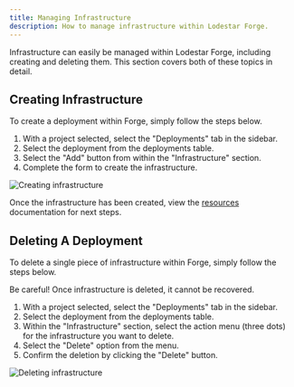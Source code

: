 ```yaml
---
title: Managing Infrastructure
description: How to manage infrastructure within Lodestar Forge.
---
```


Infrastructure can easily be managed within Lodestar Forge, including creating and deleting them. This section covers both of these topics in detail.

## Creating Infrastructure
To create a deployment within Forge, simply follow the steps below.
1. With a project selected, select the "Deployments" tab in the sidebar.
2. Select the deployment from the deployments table.
3. Select the "Add" button from within the "Infrastructure" section.
4. Complete the form to create the infrastructure.

![Creating infrastructure](/images/create-infrastructure.png)

Once the infrastructure has been created, view the [resources](/docs/infrastructure/resources) documentation for next steps.

## Deleting A Deployment
To delete a single piece of infrastructure within Forge, simply follow the steps below.

<Note type="danger">
    Be careful! Once infrastructure is deleted, it cannot be recovered.
</Note>

1. With a project selected, select the "Deployments" tab in the sidebar.
2. Select the deployment from the deployments table.
3. Within the "Infrastructure" section, select the action menu (three dots) for the infrastructure you want to delete.
4. Select the "Delete" option from the menu.
5. Confirm the deletion by clicking the "Delete" button.

![Deleting infrastructure](/images/delete-infrastructure.png)
